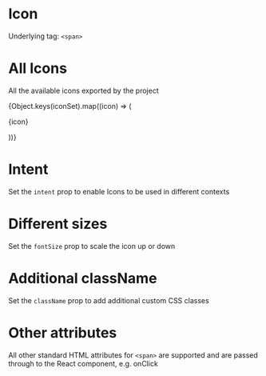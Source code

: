 
<Meta title="V3/Icon" component={Icon} />

# Icon

Underlying tag: `<span>`

<Canvas>
  <Story name="Default Usage">
    <Icon icon="add" />
  </Story>
</Canvas>

<ArgsTable story="Default Usage" />

# All Icons

All the available icons exported by the project

<Canvas>
  <Story name="All Icons">
    <div>
      {Object.keys(iconSet).map((icon) => (
        <div key={icon}>
          <p>{icon}</p>
          <p>
            <Icon icon={icon} />
          </p>
        </div>
      ))}
    </div>
  </Story>
</Canvas>

# Intent

Set the `intent` prop to enable Icons to be used in different contexts

<Canvas>
  <Story name="Intent: Primary">
    <Icon intent="primary" icon="add" />
  </Story>
  <Story name="Intent: Secondary">
    <Icon intent="secondary" icon="add" />
  </Story>
  <Story name="Intent: Critical">
    <Icon intent="critical" icon="add" />
  </Story>
  <Story name="Intent: Success">
    <Icon intent="success" icon="add" />
  </Story>
  <Story name="Intent: Danger">
    <Icon intent="danger" icon="add" />
  </Story>
</Canvas>

# Different sizes

Set the `fontSize` prop to scale the icon up or down

<Canvas>
  <Story name="Size: Increased">
    <Icon fontSize="3rem" icon="add" />
  </Story>
  <Story name="Size: Decreased">
    <Icon fontSize="0.7rem" icon="add" />
  </Story>
</Canvas>

# Additional className

Set the `className` prop to add additional custom CSS classes

<Canvas>
  <Story name="Additional className">
    <Icon className="my-custom-className" icon="add" />
  </Story>
</Canvas>

# Other attributes

All other standard HTML attributes for `<span>` are supported and are passed through to the React component, e.g. onClick

